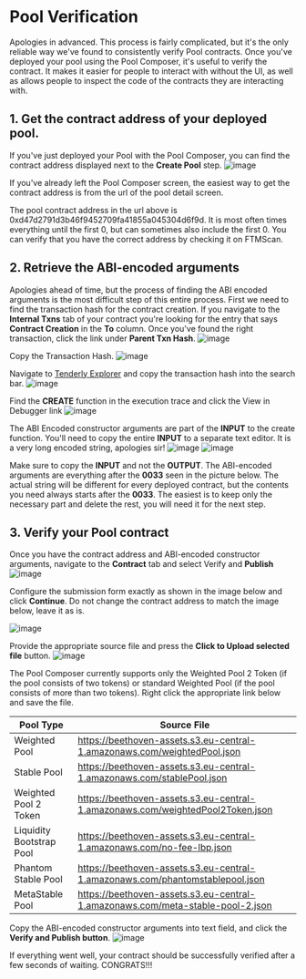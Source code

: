 # Pool Verification

Apologies in advanced. This process is fairly complicated, but it's the only reliable way we've found to consistently verify Pool contracts.
Once you've deployed your pool using the Pool Composer, it's useful to verify the contract. It makes it easier for people to interact with without the UI, as well as allows people to inspect the code of the contracts they are interacting with.

## 1. Get the contract address of your deployed pool.
If you've just deployed your Pool with the Pool Composer, you can find the contract address displayed next to the **Create Pool** step.
![image](https://user-images.githubusercontent.com/109503546/208457268-5f8a8901-c48f-4e13-9e01-9f361749faf4.png)

If you've already left the Pool Composer screen, the easiest way to get the contract address is from the url of the pool detail screen.

The pool contract address in the url above is 0xd47d2791d3b46f9452709fa41855a045304d6f9d. It is most often times everything until the first 0, but can sometimes also include the first 0. You can verify that you have the correct address by checking it on FTMScan.

## 2. Retrieve the ABI-encoded arguments
Apologies ahead of time, but the process of finding the ABI encoded arguments is the most difficult step of this entire process.
First we need to find the transaction hash for the contract creation. If you navigate to the **Internal Txns** tab of your contract you're looking for the entry that says **Contract Creation** in the **To** column. Once you've found the right transaction, click the link under **Parent Txn Hash**.
![image](https://user-images.githubusercontent.com/109503546/208457610-62034b3e-b528-488e-a2f2-c33672082b7a.png)

Copy the Transaction Hash.
![image](https://user-images.githubusercontent.com/109503546/208457639-f3796fb0-cfaf-421e-a7a0-347037e3da99.png)

Navigate to [Tenderly Explorer](https://dashboard.tenderly.co/explorer) and copy the transaction hash into the search bar.
![image](https://user-images.githubusercontent.com/109503546/208457787-59f39057-7cc7-4414-bbfb-48119cdd971c.png)

Find the **CREATE** function in the execution trace and click the View in Debugger link
![image](https://user-images.githubusercontent.com/109503546/208457816-23036e34-37b8-4a57-ba5b-b7f8fc7942bc.png)

The ABI Encoded constructor arguments are part of the **INPUT** to the create function. You'll need to copy the entire **INPUT** to a separate text editor. It is a very long encoded string, apologies sir!
![image](https://user-images.githubusercontent.com/109503546/208457849-2d142a42-5bcb-4a7b-ae3b-2e57c9053185.png)
![image](https://user-images.githubusercontent.com/109503546/208457866-b0ed1d44-eda3-45e4-b767-f57ad0b0eb14.png)

Make sure to copy the **INPUT** and not the **OUTPUT**.
The ABI-encoded arguments are everything after the **0033** seen in the picture below. The actual string will be different for every deployed contract, but the contents you need always starts after the **0033**. The easiest is to keep only the necessary part and delete the rest, you will need it for the next step.

## 3. Verify your Pool contract
Once you have the contract address and ABI-encoded constructor arguments, navigate to the **Contract** tab and select Verify and **Publish**
![image](https://user-images.githubusercontent.com/109503546/208458026-9f0ce5b5-6799-4eda-b2d2-d6fdfbb39651.png)

Configure the submission form exactly as shown in the image below and click **Continue**. 
Do not change the contract address to match the image below, leave it as is.

![image](https://user-images.githubusercontent.com/109503546/208458080-3c81c775-4220-4969-82fc-be59f2cac6b5.png)

Provide the appropriate source file and press the **Click to Upload selected file** button. 
![image](https://user-images.githubusercontent.com/109503546/208458167-065799e6-8305-4423-9aca-a45fd9d054c3.png)

The Pool Composer currently supports only the Weighted Pool 2 Token (if the pool consists of two tokens) or standard Weighted Pool (if the pool consists of more than two tokens). Right click the appropriate link below and save the file.

| Pool Type | Source File |
| --------- | ----------- |
| Weighted Pool | https://beethoven-assets.s3.eu-central-1.amazonaws.com/weightedPool.json
| Stable Pool | https://beethoven-assets.s3.eu-central-1.amazonaws.com/stablePool.json
| Weighted Pool 2 Token | https://beethoven-assets.s3.eu-central-1.amazonaws.com/weightedPool2Token.json
| Liquidity Bootstrap Pool | https://beethoven-assets.s3.eu-central-1.amazonaws.com/no-fee-lbp.json
| Phantom Stable Pool | https://beethoven-assets.s3.eu-central-1.amazonaws.com/phantomstablepool.json
| MetaStable Pool | https://beethoven-assets.s3.eu-central-1.amazonaws.com/meta-stable-pool-2.json

Copy the ABI-encoded constructor arguments into text field, and click the **Verify and Publish button**.
![image](https://user-images.githubusercontent.com/109503546/208458880-01532951-6772-44d5-adab-cbeb966c1e19.png)

If everything went well, your contract should be successfully verified after a few seconds of waiting. CONGRATS!!!
